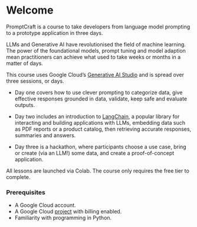 # Welcome {.unnumbered}

PromptCraft is a course to take developers from language model prompting to a prototype application in three days. 

LLMs and Generative AI have revolutionised the field of machine learning. The power of the foundational models, prompt tuning and model adaption mean practitioners can achieve what used to take weeks or months in a matter of days. 

This course uses Google Cloud's [Generative AI Studio](https://cloud.google.com/ai/generative-ai) and is spread over three sessions, or days. 

* Day one covers how to use clever prompting to categorize data, give effective responses grounded in data, validate, keep safe and evaluate outputs.

* Day two includes an introduction to [LangChain](https://python.langchain.com/docs/get_started/introduction.html), a popular library for interacting and building applications with LLMs, embedding data such as PDF reports or a product catalog, then retrieving accurate responses, summaries and answers.

* Day three is a hackathon, where participants choose a use case, bring or create (via an LLM!) some data, and create a proof-of-concept application. 

All lessons are launched via Colab. The course only requires the free tier to complete.

### Prerequisites

* A Google Cloud account.
* A Google Cloud [project](https://cloud.google.com/resource-manager/docs/creating-managing-projects) with billing enabled.
* Familiarity with programming in Python.